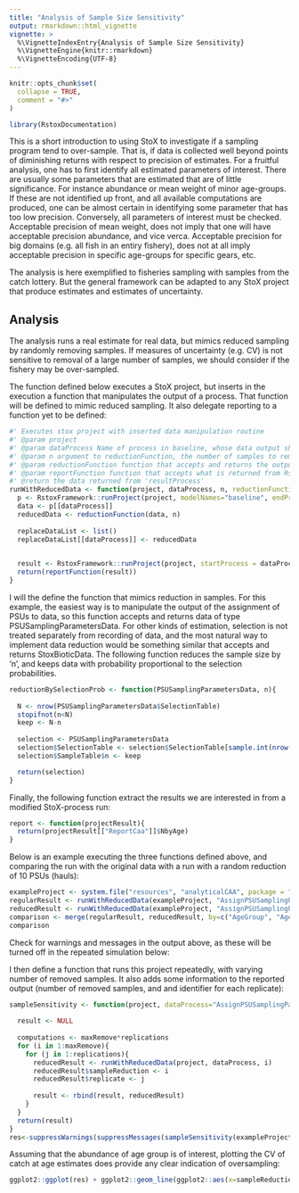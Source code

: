 ```yaml
---
title: "Analysis of Sample Size Sensitivity"
output: rmarkdown::html_vignette
vignette: >
  %\VignetteIndexEntry{Analysis of Sample Size Sensitivity}
  %\VignetteEngine{knitr::rmarkdown}
  %\VignetteEncoding{UTF-8}
---
```


```r
knitr::opts_chunk$set(
  collapse = TRUE,
  comment = "#>"
)
```

```r
library(RstoxDocumentation)
```

This is a short introduction to using StoX to investigate if a sampling program tend to over-sample. That is, if data is collected well beyond points of diminishing returns with respect to precision of estimates. For a fruitful analysis, one has to first identify all estimated parameters of interest. There are usually some parameters that are estimated that are of little significance. For instance abundance or mean weight of minor age-groups. If these are not identified up front, and all available computations are produced, one can be almost certain in identifying some parameter that has too low precision. Conversely, all parameters of interest must be checked. Acceptable precision of mean weight, does not imply that one will have acceptable precision abundance, and vice verca. Acceptable precision for big domains (e.g. all fish in an entiry fishery), does not at all imply acceptable precision in specific age-groups for specific gears, etc.

The analysis is here exemplified to fisheries sampling with samples from the catch lottery. But the general framework can be adapted to any StoX project that produce estimates and estimates of uncertainty.

## Analysis

The analysis runs a real estimate for real data, but mimics reduced sampling by randomly removing samples. If measures of uncertainty (e.g. CV) is not sensitive to removal of a large number of samples, we should consider if the fishery may be over-sampled.

The function defined below executes a StoX project, but inserts in the execution a function that manipulates the output of a process. That function will be defined to mimic reduced sampling. It also delegate reporting to a function yet to be defined:

```r
#' Executes stox project with inserted data manipulation routine
#' @param project
#' @param dataProcess Name of process in baseline, whose data output should be manipulated by 'reductionFunction'
#' @param n argument to reductionFunction, the number of samples to remove
#' @param reductionFunction function that accepts and returns the output from dataProcess, and, and the argument n 
#' @param reportFunction function that accepts what is returned from RstoxFramework::runProject, and extracts desired results as a data.table
#' @return the data returned from 'resultProcess'
runWithReducedData <- function(project, dataProcess, n, reductionFunction=reductionBySelectionProb, reportFunction=report){
  p <- RstoxFramework::runProject(project, modelNames="baseline", endProcess = dataProcess)
  data <- p[[dataProcess]]
  reducedData <- reductionFunction(data, n)
  
  replaceDataList <- list()
  replaceDataList[[dataProcess]] <- reducedData

  
  result <- RstoxFramework::runProject(project, startProcess = dataProcess, replaceDataList = replaceDataList)
  return(reportFunction(result))
}
```

I will the define the function that mimics reduction in samples. For this example, the easiest way is to manipulate the output of the assignment of PSUs to data, so this function accepts and returns data of type PSUSamplingParametersData. For other kinds of estimation, selection is not treated separately from recording of data, and the most natural way to implement data reduction would be something similar that accepts and returns StoxBioticData. The following function reduces the sample size by 'n', and keeps data with probability proportional to the selection probabilities.

```r
reductionBySelectionProb <- function(PSUSamplingParametersData, n){
  
  N <- nrow(PSUSamplingParametersData$SelectionTable)
  stopifnot(n<N)
  keep <- N-n
  
  selection <- PSUSamplingParametersData
  selection$SelectionTable <- selection$SelectionTable[sample.int(nrow(PSUSamplingParametersData$SelectionTable), keep, prob = PSUSamplingParametersData$SelectionTable$SelectionProbability),]
  selection$SampleTable$n <- keep

  return(selection)  
}
```

Finally, the following function extract the results we are interested in from a modified StoX-process run:

```r
report <- function(projectResult){
  return(projectResult[["ReportCaa"]]$NbyAge)
}
```


Below is an example executing the three functions defined above, and comparing the run with the original data with a run with a random reduction of 10 PSUs (hauls):

```r
exampleProject <- system.file("resources", "analyticalCAA", package = "RstoxDocumentation")
regularResult <- runWithReducedData(exampleProject, "AssignPSUSamplingParameters", 0, function(x,y){x})
reducedResult <- runWithReducedData(exampleProject, "AssignPSUSamplingParameters", 10)
comparison <- merge(regularResult, reducedResult, by=c("AgeGroup", "Age"), suffix=c(".regular", ".reduced"))
comparison
```

Check for warnings and messages in the output above, as these will be turned off in the repeated simulation below:

I then define a function that runs this project repeatedly, with varying number of removed samples. It also adds some information to the reported output (number of removed samples, and and identifier for each replicate):

```r
sampleSensitivity <- function(project, dataProcess="AssignPSUSamplingParameters", maxRemove=40, replications=1){
  
  result <- NULL
  
  computations <- maxRemove*replications
  for (i in 1:maxRemove){
    for (j in 1:replications){
      reducedResult <- runWithReducedData(project, dataProcess, i)
      reducedResult$sampleReduction <- i
      reducedResult$replicate <- j
      
      result <- rbind(result, reducedResult)
    }
  }
  return(result)
}
res<-suppressWarnings(suppressMessages(sampleSensitivity(exampleProject)))
```

Assuming that the abundance of age group is of interest, plotting the CV of catch at age estimates does provide any clear indication of oversampling:

```r
ggplot2::ggplot(res) + ggplot2::geom_line(ggplot2::aes(x=sampleReduction, y=SD/CatchAtAge, col=AgeGroup)) + ggplot2::ylim(c(0,.5))
```

